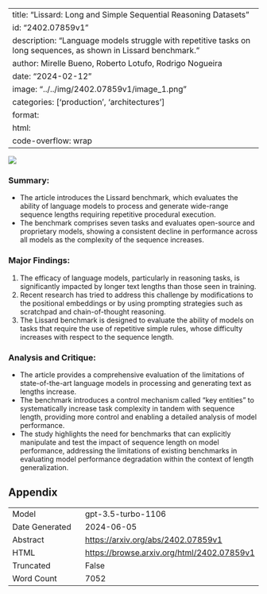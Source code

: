 
---
title: "Lissard: Long and Simple Sequential Reasoning Datasets"
id: "2402.07859v1"
description: "Language models struggle with repetitive tasks on long sequences, as shown in Lissard benchmark."
author: Mirelle Bueno, Roberto Lotufo, Rodrigo Nogueira
date: "2024-02-12"
image: "../../img/2402.07859v1/image_1.png"
categories: ['production', 'architectures']
format:
  html:
    code-overflow: wrap
---

![](../../img/2402.07859v1/image_1.png)

### **Summary:**
- The article introduces the Lissard benchmark, which evaluates the ability of language models to process and generate wide-range sequence lengths requiring repetitive procedural execution.
- The benchmark comprises seven tasks and evaluates open-source and proprietary models, showing a consistent decline in performance across all models as the complexity of the sequence increases.

### Major Findings:
1. The efficacy of language models, particularly in reasoning tasks, is significantly impacted by longer text lengths than those seen in training.
2. Recent research has tried to address this challenge by modifications to the positional embeddings or by using prompting strategies such as scratchpad and chain-of-thought reasoning.
3. The Lissard benchmark is designed to evaluate the ability of models on tasks that require the use of repetitive simple rules, whose difficulty increases with respect to the sequence length.

### Analysis and Critique:
- The article provides a comprehensive evaluation of the limitations of state-of-the-art language models in processing and generating text as lengths increase.
- The benchmark introduces a control mechanism called "key entities" to systematically increase task complexity in tandem with sequence length, providing more control and enabling a detailed analysis of model performance.
- The study highlights the need for benchmarks that can explicitly manipulate and test the impact of sequence length on model performance, addressing the limitations of existing benchmarks in evaluating model performance degradation within the context of length generalization.

## Appendix

|          |          |
|----------|----------|
| Model     | gpt-3.5-turbo-1106       |
| Date Generated     | 2024-06-05       |
| Abstract | [https://arxiv.org/abs/2402.07859v1](https://arxiv.org/abs/2402.07859v1)        |
| HTML     | [https://browse.arxiv.org/html/2402.07859v1](https://browse.arxiv.org/html/2402.07859v1)       |
| Truncated       | False       |
| Word Count       | 7052       |